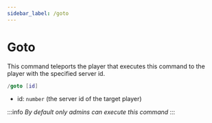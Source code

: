 ```yaml
---
sidebar_label: /goto
---
```


# Goto

This command teleports the player that executes this command to the player with the specified server id.

```lua
/goto [id]
```

- id: `number` (the server id of the target player)

:::info
_By default only admins can execute this command_
:::
